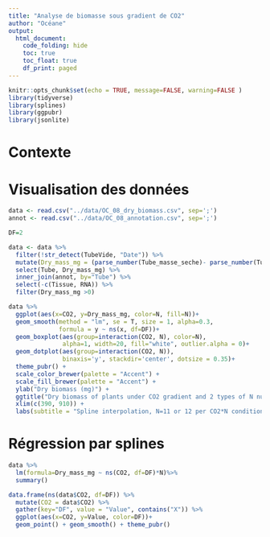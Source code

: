 ```yaml
---
title: "Analyse de biomasse sous gradient de CO2"
author: "Océane"
output: 
  html_document:
    code_folding: hide
    toc: true
    toc_float: true
    df_print: paged
---
```




```r
knitr::opts_chunk$set(echo = TRUE, message=FALSE, warning=FALSE )
library(tidyverse)
library(splines)
library(ggpubr)
library(jsonlite)
```


# Contexte



# Visualisation des données

```r
data <- read.csv("../data/OC_08_dry_biomass.csv", sep=';')
annot <- read.csv("../data/OC_08_annotation.csv", sep=';')

DF=2

data <- data %>%
  filter(!str_detect(TubeVide, "Date")) %>%
  mutate(Dry_mass_mg = (parse_number(Tube_masse_seche)- parse_number(TubeVide))*1000) %>%
  select(Tube, Dry_mass_mg) %>% 
  inner_join(annot, by="Tube") %>%
  select(-c(Tissue, RNA)) %>%
  filter(Dry_mass_mg >0)

data %>%
  ggplot(aes(x=CO2, y=Dry_mass_mg, color=N, fill=N))+
  geom_smooth(method = "lm", se = T, size = 1, alpha=0.3,
              formula = y ~ ns(x, df=DF))+
  geom_boxplot(aes(group=interaction(CO2, N), color=N), 
               alpha=1, width=20, fill="white", outlier.alpha = 0)+
  geom_dotplot(aes(group=interaction(CO2, N)),
               binaxis='y', stackdir='center', dotsize = 0.35)+ 
  theme_pubr() + 
  scale_color_brewer(palette = "Accent") + 
  scale_fill_brewer(palette = "Accent") + 
  ylab("Dry biomass (mg)") +
  ggtitle("Dry biomass of plants under CO2 gradient and 2 types of N nutrition")+
  xlim(c(390, 910)) +
  labs(subtitle = "Spline interpolation, N=11 or 12 per CO2*N condition")
```

# Régression par splines

```r

data %>%
  lm(formula=Dry_mass_mg ~ ns(CO2, df=DF)*N)%>%
  summary()
```


```r
data.frame(ns(data$CO2, df=DF)) %>%
  mutate(CO2 = data$CO2) %>%
  gather(key="DF", value = "Value", contains("X")) %>%
  ggplot(aes(x=CO2, y=Value, color=DF))+
  geom_point() + geom_smooth() + theme_pubr()
```



